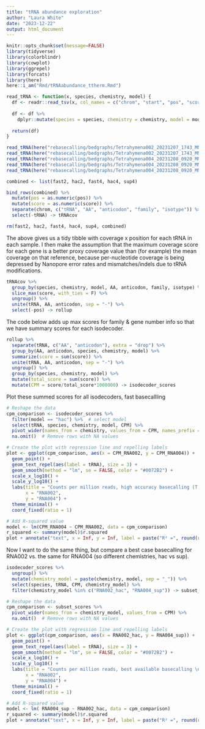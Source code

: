 ```yaml
---
title: "tRNA abundance exploration"
author: "Laura White"
date: "2023-12-22"
output: html_document
---
```

```r
knitr::opts_chunk$set(message=FALSE)
library(tidyverse)
library(colorblindr)
library(cowplot)
library(ggrepel)
library(forcats)
library(here)
here::i_am("Rmd/tRNAabundance_ttherm.Rmd")
```

```r
read_tRNA <- function(x, species, chemistry, model) {
  df <- readr::read_tsv(x, col_names = c("chrom", "start", "pos", "score"))
  
  df <- df %>%
    dplyr::mutate(species = species, chemistry = chemistry, model = model) # easiest is add these by hand for now
  
  return(df)
}

read_tRNA(here("rebasecalling/bedgraphs/Tetrahymena002_20231207_1743_MN35252_FAX30455_c9f80979.rna002_70bps_fast@v3.bg"), "T_thermophila", "RNA002", "fast") -> fast2
read_tRNA(here("rebasecalling/bedgraphs/Tetrahymena002_20231207_1743_MN35252_FAX30455_c9f80979.rna002_70bps_hac@v3.bg"), "T_thermophila", "RNA002", "hac") -> hac2
read_tRNA(here("rebasecalling/bedgraphs/Tetrahymena004_20231208_0920_MN42516_FAX71838_a244513d.rna004_130bps_fast@v3.0.1.bg"), "T_thermophila", "RNA004", "fast") -> fast4
read_tRNA(here("rebasecalling/bedgraphs/Tetrahymena004_20231208_0920_MN42516_FAX71838_a244513d.rna004_130bps_hac@v3.0.1.bg"), "T_thermophila", "RNA004", "hac") -> hac4
read_tRNA(here("rebasecalling/bedgraphs/Tetrahymena004_20231208_0920_MN42516_FAX71838_a244513d.rna004_130bps_sup@v3.0.1.bg"), "T_thermophila", "RNA004", "sup") -> sup4

combined <- list(fast2, hac2, fast4, hac4, sup4)

bind_rows(combined) %>%
  mutate(pos = as.numeric(pos)) %>%
  mutate(score = as.numeric(score)) %>%
  separate(chrom, c("tRNA", "AA", "anticodon", "family", "isotype")) %>%
  select(-tRNA) -> tRNAcov

rm(fast2, hac2, fast4, hac4, sup4, combined)
```

The above gives us a tidy tibble with coverage x position for each tRNA in each sample.
I then make the assumption that the maximum coverage score for each gene is a better proxy coverage value than (for example) the mean coverage on that reference, because per-nucleotide coverage is being depressed by Nanopore error rates and mismatches/indels due to tRNA modifications.
```r
tRNAcov %>%
  group_by(species, chemistry, model, AA, anticodon, family, isotype) %>%
  slice_max(score, with_ties = F) %>%
  ungroup() %>%
  unite(tRNA, AA, anticodon, sep = "-") %>%
  select(-pos) -> rollup
```

The code below adds up max scores for family & gene number info so that we have summary scores for each isodecoder.
```r
rollup %>%
  separate(tRNA, c("AA", "anticodon"), extra = "drop") %>%
  group_by(AA, anticodon, species, chemistry, model) %>%
  summarize(score = sum(score)) %>%
  unite(tRNA, AA, anticodon, sep = "-") %>%
  ungroup() %>%
  group_by(species, chemistry, model) %>%
  mutate(total_score = sum(score)) %>%
  mutate(CPM = score/total_score*1000000) -> isodecoder_scores
```

Plot these summed scores for all isodecoders, fast basecallling
```r
# Reshape the data
cpm_comparison <- isodecoder_scores %>%
  filter(model == "hac") %>%  # select model
  select(tRNA, species, chemistry, model, CPM) %>%
  pivot_wider(names_from = chemistry, values_from = CPM, names_prefix = "CPM_") %>%
  na.omit()  # Remove rows with NA values

# Create the plot with regression line and repelling labels
plot <- ggplot(cpm_comparison, aes(x = CPM_RNA002, y = CPM_RNA004)) +
  geom_point() +
  geom_text_repel(aes(label = tRNA), size = 3) +
  geom_smooth(method = "lm", se = FALSE, color = "#0072B2") +
  scale_x_log10() +
  scale_y_log10() +
  labs(title = "Counts per million reads, high accuracy basecalling (T. thermophila)",
       x = "RNA002",
       y = "RNA004") +
  theme_minimal() +
  coord_fixed(ratio = 1)

# Add R-squared value
model <- lm(CPM_RNA004 ~ CPM_RNA002, data = cpm_comparison)
r_squared <- summary(model)$r.squared
plot + annotate("text", x = Inf, y = Inf, label = paste("R² =", round(r_squared, 2)), hjust = 1, vjust = 1, position = "topright")

```
Now I want to do the same thing, but compare a best case basecalling for RNA002 vs. the same for RNA004 (so different chemistries, hac vs sup).
```r
isodecoder_scores %>%
  ungroup() %>%
  mutate(chemistry_model = paste(chemistry, model, sep = "_")) %>%
  select(species, tRNA, CPM, chemistry_model) %>%
  filter(chemistry_model %in% c("RNA002_hac", "RNA004_sup")) -> subset_scores

# Reshape the data
cpm_comparison <- subset_scores %>%
  pivot_wider(names_from = chemistry_model, values_from = CPM) %>%
  na.omit()  # Remove rows with NA values

# Create the plot with regression line and repelling labels
plot <- ggplot(cpm_comparison, aes(x = RNA002_hac, y = RNA004_sup)) +
  geom_point() +
  geom_text_repel(aes(label = tRNA), size = 3) +
  geom_smooth(method = "lm", se = FALSE, color = "#0072B2") +
  scale_x_log10() +
  scale_y_log10() +
  labs(title = "Counts per million reads, best available basecalling \n (T. thermophila)",
       x = "RNA002",
       y = "RNA004") +
  theme_minimal() +
  coord_fixed(ratio = 1)

# Add R-squared value
model <- lm( RNA004_sup ~ RNA002_hac, data = cpm_comparison)
r_squared <- summary(model)$r.squared
plot + annotate("text", x = Inf, y = Inf, label = paste("R² =", round(r_squared, 2)), hjust = 5, vjust = 1, position = "topright")

```

